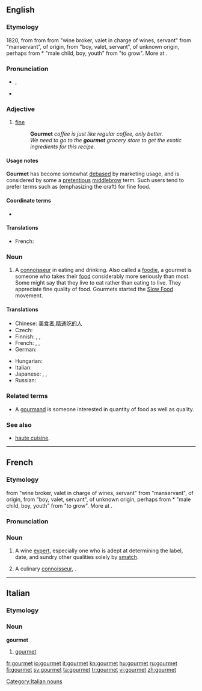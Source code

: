 {{also|Gourmet}}
==English==
{{wikipedia}}

===Etymology===
1820, from {{etyl|fr}} {{term|gourmet|lang=fr}} from {{etyl|frm}} {{term|gourmet|lang=frm}} from {{etyl|fro}} {{term|groumet|lang=fro}} "wine broker, valet in charge of wines, servant" from {{fro}} {{term|grommes|lang=fro}} "manservant", of {{etyl|gem}} origin, from {{etyl|enm}} {{term|grom|grom, grome|lang=enm}} "boy, valet, servant", of unknown origin, perhaps from {{etyl|ang}} *{{term||grōma|lang=ang}} "male child, boy, youth" from {{ang}} {{term|growan|grōwan|lang=ang}} "to grow". More at {{l|en|groom}}.

===Pronunciation===
* {{a|US}} {{IPA|/goʊɹˈmeɪ/}}, {{SAMPA|/goUr\"meI/}}
* {{rhymes|eɪ}}

===Adjective===
{{en-adj|-}}

# {{context|of food}} [[fine]]
#: '''Gourmet''' ''coffee is just like regular coffee, only better.''
#: ''We need to go to the '''gourmet''' grocery store to get the exotic ingredients for this recipe.''

====Usage notes====
'''Gourmet''' has become somewhat [[debased]] by marketing usage, and is considered by some a [[pretentious]] [[middlebrow]] term. Such users tend to prefer terms such as {{term|artisanal}} (emphasizing the craft) for fine food.

====Coordinate terms====
* {{l|en|artisanal}}

====Translations====
* French: {{t+|fr|gastronomique}}

===Noun===
{{en-noun}}

# A [[connoisseur]] in eating and drinking. Also called a [[foodie]], a gourmet is someone who takes their [[food]] considerably more seriously than most. Some might say that they live to eat rather than eating to live. They appreciate fine quality of food. Gourmets started the [http://en.wikipedia.org/wiki/Slow_Food Slow Food] movement.

====Translations====
{{trans-top|connoisseur}}
* Chinese: [[美食者]],[[精通吃的人]]
* Czech: {{t-|cs|labužník|m}}
* Finnish: {{t-|fi|herkuttelija}}, {{t|fi|herkkusuu}},  {{t+|fi|gourmet}}
* French: {{t+|fr|gourmet|m}},  {{t+|fr|gastronome}},  {{t|fr|fine gueule}}
* German: {{t-|de|Feinschmecker}}
{{trans-mid}}
* Hungarian: {{t|hu|ínyenc}}
* Italian: {{t-|it|buongustaio}}
* Japanese: {{t|ja|食通|tr=shokutsū}}, {{t|ja|美食家|tr=bishoku-ka}}, {{t|ja|グルメ|tr=gurume}}
* Russian: {{t+|ru|гурман|m}}
{{trans-bottom}}

===Related terms===
* A [[gourmand]] is someone interested in quantity of food as well as quality.

===See also===
* [[haute cuisine]].

----
==French==

===Etymology===
{{etyl|frm|fr}} {{term|gourmet|lang=frm}} from {{etyl|fro}} {{term|groumet|lang=fro}} "wine broker, valet in charge of wines, servant" from {{fro|fr}} {{term|grommes|lang=fro}} "manservant", of {{etyl|gem|fr}} origin, from {{etyl|enm}} {{term|grom|grom, grome|lang=enm}} "boy, valet, servant", of unknown origin, perhaps from {{etyl|ang|fr}} *{{term||grōma|lang=ang}} "male child, boy, youth" from {{ang|fr}} {{term|growan|grōwan|lang=ang}} "to grow". More at {{l|en|groom}}.

===Pronunciation===
{{IPA|/ɡuʁ.mɛ/}} 

===Noun===
{{fr-noun|m}}

# {{context|of wines}} A wine [[expert]], especially one who is adept at determining the label, date, and sundry other qualities solely by [[smatch]]. 
#{{italbrac|more commonly}} A culinary [[connoisseur]], {{l|en|gourmet}}.

----

==Italian==

===Etymology===
{{etyl|fr|it}}

===Noun===
'''gourmet''' {{m|f|inv}}

# [[#English|gourmet]]

[[Category:Italian nouns]]

[[fr:gourmet]]
[[io:gourmet]]
[[it:gourmet]]
[[kn:gourmet]]
[[hu:gourmet]]
[[ru:gourmet]]
[[fi:gourmet]]
[[sv:gourmet]]
[[ta:gourmet]]
[[tr:gourmet]]
[[vi:gourmet]]
[[zh:gourmet]]